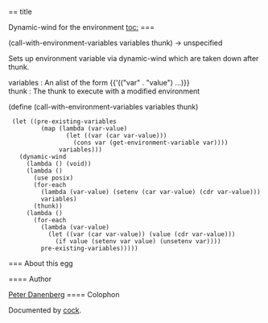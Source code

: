 == title

Dynamic-wind for the environment
[[toc:]]
=== {{call-with-environment-variables}}
<procedure>(call-with-environment-variables variables thunk) → unspecified</procedure>
Sets up environment variable via dynamic-wind which are taken down after thunk.
; variables : An alist of the form {{'(("var" . "value") ...)}}
; thunk : The thunk to execute with a modified environment
<enscript highlight="scheme">(define (call-with-environment-variables variables thunk)
  (let ((pre-existing-variables
          (map (lambda (var-value)
                 (let ((var (car var-value)))
                   (cons var (get-environment-variable var))))
               variables)))
    (dynamic-wind
      (lambda () (void))
      (lambda ()
        (use posix)
        (for-each
          (lambda (var-value) (setenv (car var-value) (cdr var-value)))
          variables)
        (thunk))
      (lambda ()
        (for-each
          (lambda (var-value)
            (let ((var (car var-value)) (value (cdr var-value)))
              (if value (setenv var value) (unsetenv var))))
          pre-existing-variables)))))
</enscript>
=== About this egg

==== Author

[[/users/klutometis|Peter Danenberg]]
==== Colophon

Documented by [[/egg/cock|cock]].